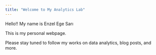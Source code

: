 ```yaml
---
title: "Welcome to My Analytics Lab"
---
```


Hello!! My name is Enzel Ege Sarı

This is my personal webpage.

Please stay tuned to follow my works on data analytics, blog posts, and more.
